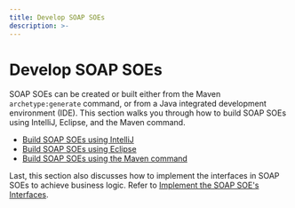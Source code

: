 ```yaml
---
title: Develop SOAP SOEs
description: >-
---
```


# Develop SOAP SOEs

SOAP SOEs can be created or built either from the Maven `archetype:generate` command, or from a Java integrated development environment (IDE). This section walks you through how to build SOAP SOEs using IntelliJ, Eclipse, and the Maven command.

- [Build SOAP SOEs using IntelliJ](../build-soap-soes-using-intellij/)
- [Build SOAP SOEs using Eclipse](../build-soap-soes-using-eclipse/)
- [Build SOAP SOEs using the Maven command](../build-soap-soes-using-the-maven-command/)

Last, this section also discusses how to implement the interfaces in SOAP SOEs to achieve business logic. Refer to [Implement the SOAP SOE's Interfaces](../implement-the-soap-soes-interfaces/).